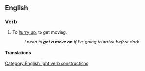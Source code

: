 ==English==

===Verb===
{{head|en|verb}}

# {{lb|en|informal|idiom}} To [[hurry up]], to get moving.
#: ''I need to '''get a move on''' if I'm going to arrive before dark.''

====Translations====
{{trans-see|hurry up}}
[[Category:English light verb constructions]]